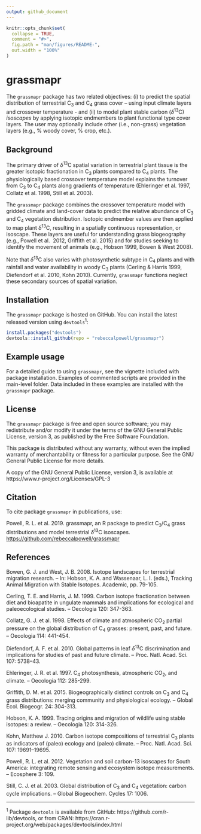 ```yaml
---
output: github_document
---
```


<!-- README.md is generated from README.Rmd. Please edit that file -->

```r
knitr::opts_chunk$set(
  collapse = TRUE,
  comment = "#>",
  fig.path = "man/figures/README-",
  out.width = "100%"
)
```
# grassmapr

The `grassmapr` package has two related objectives: (i) to predict the spatial 
distribution of terrestrial C~3~ and C~4~ grass cover – using input climate 
layers and crossover temperature - and (ii) to model plant stable carbon 
($\delta$^13^C) *isoscapes* by applying isotopic endmembers to plant functional 
type cover layers. The user may optionally include other (i.e., non-grass) 
vegetation layers (e.g., \% woody cover, \% crop, etc.).

## Background

The primary driver of $\delta$^13^C spatial variation in terrestrial plant 
tissue is the greater isotopic fractionation in C~3~ plants compared to C~4~ 
plants. The physiologically based crossover temperature model explains the 
turnover from C~3~ to C~4~ plants along gradients of temperature (Ehleringer et 
al. 1997, Collatz et al. 1998, Still et al. 2003).

The `grassmapr` package combines the crossover temperature model with gridded 
climate and land-cover data to predict the relative abundance of C~3~ and C~4~ 
vegetation distribution. Isotopic endmember values are then applied to map plant 
$\delta$^13^C, resulting in a spatially continuous representation, or isoscape. 
These layers are useful for understanding grass biogeography (e.g., Powell et al. 
2012, Griffith et al. 2015) and for studies seeking to identify the movement 
of animals (e.g., Hobson 1999, Bowen & West 2008).

Note that $\delta$^13^C also varies with photosynthetic subtype in C~4~ plants 
and with rainfall and water availability in woody C~3~ plants (Cerling & 
Harris 1999, Diefendorf et al. 2010, Kohn 2010). Currently, `grassmapr` 
functions neglect these secondary sources of spatial variation. 

## Installation

The `grassmapr` package is hosted on GitHub. You can install the latest 
released version using `devtools`^1^:

``` r
install.packages("devtools")
devtools::install_github(repo = "rebeccalpowell/grassmapr")

```

## Example usage

For a detailed guide to using `grassmapr`, see the vignette included with 
package installation. Examples of commented scripts are provided in the main-level folder. Data included in these examples are installed with the `grassmapr` package.

## License

The `grassmapr` package is free and open source software; you may redistribute 
and/or modify it under the terms of the GNU General Public License, version 3, 
as published by the Free Software Foundation.

This package is distributed without any warranty, without even the implied 
warranty of merchantability or fitness for a particular purpose. See the GNU 
General Public License for more details.

A copy of the GNU General Public License, version 3, is available at https://www.r-project.org/Licenses/GPL-3

## Citation

To cite package `grassmapr` in publications, use:

Powell, R. L. et al. 2019. grassmapr, an R package to predict C~3~/C~4~ grass 
distributions and model terrestrial $\delta$^13^C isoscapes.  <https://github.com/rebeccalpowell/grassmapr>

## References

Bowen, G. J. and West, J. B. 2008. Isotope landscapes for terrestrial migration 
research. – In: Hobson, K. A. and Wassenaar, L. I. (eds.), Tracking Animal 
Migration with Stable Isotopes. Academic, pp. 79-105.
 
Cerling, T. E. and Harris, J. M. 1999. Carbon isotope fractionation between diet 
and bioapatite in ungulate mammals and implications for ecological and 
paleoecological studies. – Oecologia 120: 347-363.
 
Collatz, G. J. et al. 1998. Effects of climate and atmospheric CO~2~ partial 
pressure on the global distribution of C~4~ grasses: present, past, and future. 
– Oecologia 114: 441-454.

Diefendorf, A. F. et al. 2010. Global patterns in leaf $\delta$^13^C 
discrimination and implications for studies of past and future climate. – 
Proc. Natl. Acad. Sci. 107: 5738–43.

Ehleringer, J. R. et al. 1997. C~4~ photosynthesis, atmospheric CO~2~, and 
climate. – Oecologia 112: 285-299.

Griffith, D. M. et al. 2015. Biogeographically distinct controls on C~3~ and 
C~4~ grass distributions: merging community and physiological ecology. – 
Global Ecol. Biogeogr. 24: 304-313.

Hobson, K. A. 1999. Tracing origins and migration of wildlife using stable 
isotopes: a review. – Oecologia 120: 314-326.
	
Kohn, Matthew J. 2010. Carbon isotope compositions of terrestrial C~3~ plants as 
indicators of (paleo) ecology and (paleo) climate. – Proc. Natl. Acad. Sci. 
107: 19691–19695.

Powell, R. L. et al. 2012. Vegetation and soil carbon-13 isoscapes for South 
America: integrating remote sensing and ecosystem isotope measurements. – 
Ecosphere 3: 109.

Still, C. J. et al. 2003. Global distribution of C~3~ and C~4~ vegetation: 
carbon cycle implications. – Global Biogeochem. Cycles 17: 1006.

***
^1^ Package `devtools` is available from GitHub: 
https://github.com/r-lib/devtools, or from CRAN: https://cran.r-project.org/web/packages/devtools/index.html 
